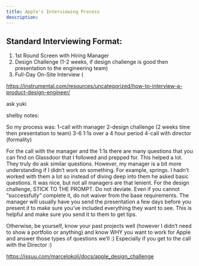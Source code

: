 ```yaml
---
title: Apple's Interviewing Process
description:
---
```


## Standard Interviewing Format:

1. 1st Round Screen with Hiring Manager
2. Design Challenge (1-2 weeks, if design challenge is good then presentation to the engineering team)
3. Full-Day On-Site Interview (

https://instrumental.com/resources/uncategorized/how-to-interview-a-product-design-engineer/

ask yuki

shelby notes:

So my process was:
1-call with manager
2-design challenge (2 weeks time then presentation to team)
3-6 1:1s over a 4 hour period
4-call with director (formality)

For the call with the manager and the 1:1s there are many questions that you can find on Glassdoor that I followed and prepped for. This helped a lot. They truly do ask similar questions. However, my manager is a bit more understanding if I didn’t work on something. For example, springs. I hadn’t worked with them a lot so instead of diving deep into them he asked basic questions. It was nice, but not all managers are that lenient.
For the design challenge, STICK TO THE PROMPT. Do not deviate. Even if you cannot “successfully” complete it, do not waiver from the base requirements. The manager will usually have you send the presentation a few days before you present it to make sure you’ve included everything they want to see. This is helpful and make sure you send it to them to get tips.

Otherwise, be yourself, know your past projects well (however I didn’t need to show a portfolio or anything) and know WHY you want to work for Apple and answer those types of questions we’ll :)
Especially if you get to the call with the Director :)

https://issuu.com/marcelokoli/docs/apple_design_challenge